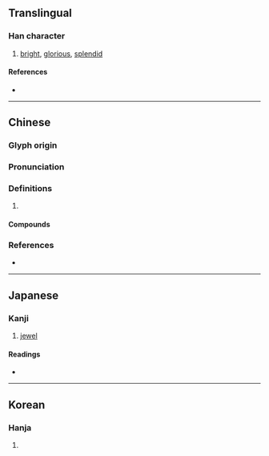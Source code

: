 {{character info/new}}
{{also|珲}}
==Translingual==

===Han character===
{{Han char|rn=96|rad=玉|as=09|sn=13|four=17156|canj=MGBJJ|ids=⿰𤣩軍}}

# [[bright]], [[glorious]], [[splendid]]

====References====
* {{Han ref|kx=0736.110|dkj=21093|dj=1147.150|hdz=21128.110|uh=743F|ud=29759|bh=B7E9|bd=47081}}

----

==Chinese==
{{zh-forms|s=珲}}

===Glyph origin===
{{Han etym}}

===Pronunciation===
{{zh-pron
|m=huī
|c=wan4,fai1
|mc=y
|oc=y
|cat=
}}

===Definitions===
{{zh-hanzi}}

# {{rfdef|zh}}

====Compounds====
{{zh-der|璦琿條約|琿春河}}

===References===
* {{R:yue:mfccd}}

----

==Japanese==

===Kanji===
{{ja-kanji|grade=|rs=玉09}}

# [[jewel]]

====Readings====
* {{ja-readings|on=[[こん]] (kon), [[ごん]] (gon)|kun=|nanori=}}

----

==Korean==

===Hanja===
{{ko-hanja|hangeul=흔|eumhun=|rv=heun|mr=hŭn|y=hun}}

# {{defn|lang=ko|sort=玉09}}